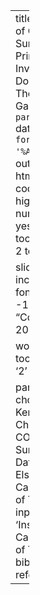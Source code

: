 ---
title: "Final Report of Our Ecology Survey"
author: Principal Investigators: Donna Wrublewski, Thomas Morell, Gail Clement, `r params$institution`
date: "`r format(Sys.Date(), '%A, %B %d, %Y')`"
output:
   html_document:
    code_folding: hide
    highlight: kate
    number_sections: yes
    theme: journal
    toc: yes
    toc_depth: 2
    toc_float: yes
    
 
  slidy_presentation:
    incremental: true
    font_adjustment: -1
    footer: "Copyright (c) 2019, Caltech" 
 
 word_document:
    toc: yes
    toc_depth: '2'
  
params:
  institution:
    choices:
    - Kentucky Fried Chicken, Inc.
    - CODATA-RDA Summer School for Data Science
    - Elsevier Inc
    - California Institute of Technology
    input: select
    label: 'Institution:'
    value: California Institute of Technology
bibliography: references.bib
---